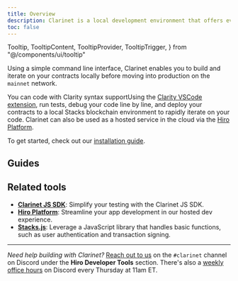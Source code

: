 ```yaml
---
title: Overview
description: Clarinet is a local development environment that offers everything you need to create, test, and deploy smart contracts on Stacks.
toc: false
---
```


  Tooltip,
  TooltipContent,
  TooltipProvider,
  TooltipTrigger,
} from "@/components/ui/tooltip"

Using a simple command line interface, Clarinet enables you to build and iterate on your contracts locally before moving into production on the `mainnet` network.

You can code with <TooltipProvider inline><Tooltip><TooltipTrigger asChild><span className='cursor-default border-b border-dotted border-primary'>Clarity syntax support</span></TooltipTrigger><TooltipContent>Using the [Clarity VSCode extension](https://marketplace.visualstudio.com/items?itemName=HiroSystems.clarity-lsp#:~:text=This%20VS%20Code%20extension%20brings,safety%20checks%2C%20debugger%20and%20more)</TooltipContent></Tooltip></TooltipProvider>, run tests, debug your code line by line, and deploy your contracts to a local Stacks blockchain environment to rapidly iterate on your code. Clarinet can also be used as a hosted service in the cloud via the [Hiro Platform](/stacks/platform).

To get started, check out our [installation guide](/stacks/clarinet/installation).

## Guides

<Cards>
  <Card
    href="/stacks/clarinet/guides/create-a-new-project"
    title="Create a new contract"
    description="Add new contracts to your project and have them automatically configured in your project file."
  />
  <Card
    href="/stacks/clarinet/guides/debug-a-contract"
    title="Debug a contract"
    description="Utilize powerful debugging tools to step through your code, print values, and trace execution paths."
  />
  <Card
    href="/stacks/clarinet-js-sdk/guides/testing-with-clarinet-sdk"
    title="Write unit tests"
    description="Leverage the Clarinet JS SDK to write comprehensive unit tests, ensuring your contract performs as expected."
  />
  <Card
    href="/stacks/clarinet/guides/create-deployment-plans"
    title="Create deployment plans"
    description="Employ customizable deployment plans to streamline your contract deployments, facilitating multi-step processes with ease."
  />
  <Card
    href="/stacks/clarinet/guides/run-a-local-devnet"
    title="Run a local development environment"
    description="Set up a local devnet environment for developing and testing in a controlled environment before deployment."
  />
  <Card
    href="/stacks/clarinet/guides/validate-a-contract"
    title="Analyzing contracts for vulnerabilities"
    description="Learn how to enable the `check_checker` feature to identify potentially dangerous areas in your contracts."
  />
</Cards>

## Related tools

- **[Clarinet JS SDK](/stacks/clarinet-js-sdk)**: Simplify your testing with the Clarinet JS SDK.
- **[Hiro Platform](/stacks/platform)**: Streamline your app development in our hosted dev experience.
- **[Stacks.js](/stacks/stacks.js)**: Leverage a JavaScript library that handles basic functions, such as user authentication and transaction signing.

---

_Need help building with Clarinet?_  [Reach out to us](https://stacks.chat/) on the `#clarinet` channel on Discord under the **Hiro Developer Tools** section. There's also a [weekly office hours](https://events.stacks.co/event/HD16484710) on Discord every Thursday at 11am ET.
